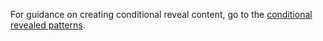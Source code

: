 For guidance on creating conditional reveal content, go to the [conditional revealed patterns](/patterns/conditional-reveal).
